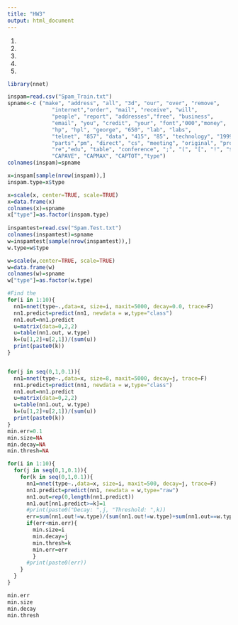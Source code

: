 ```yaml
---
title: "HW3"
output: html_document
---
```

1.
2.
3.
4.
5.
```r

library(nnet)

inspam=read.csv("Spam_Train.txt")
spname<-c ("make", "address", "all", "3d", "our", "over", "remove",
              "internet","order", "mail", "receive", "will",
              "people", "report", "addresses","free", "business",
              "email", "you", "credit", "your", "font","000","money",
              "hp", "hpl", "george", "650", "lab", "labs",
              "telnet", "857", "data", "415", "85", "technology", "1999",
              "parts","pm", "direct", "cs", "meeting", "original", "project",
              "re","edu", "table", "conference", ";", "(", "[", "!", "$", "#",
              "CAPAVE", "CAPMAX", "CAPTOT","type")
colnames(inspam)=spname

x=inspam[sample(nrow(inspam)),]
inspam.type=x$type

x=scale(x, center=TRUE, scale=TRUE)
x=data.frame(x)
colnames(x)=spname
x["type"]=as.factor(inspam.type)
    
inspamtest=read.csv("Spam.Test.txt")
colnames(inspamtest)=spname
w=inspamtest[sample(nrow(inspamtest)),]
w.type=w$type

w=scale(w,center=TRUE, scale=TRUE)
w=data.frame(w)
colnames(w)=spname
w["type"]=as.factor(w.type)

#Find the 
for(i in 1:10){  
  nn1=nnet(type~.,data=x, size=i, maxit=5000, decay=0.0, trace=F)
  nn1.predict=predict(nn1, newdata = w,type="class") 
  nn1.out=nn1.predict
  u=matrix(data=0,2,2)
  u=table(nn1.out, w.type)
  k=(u[1,2]+u[2,1])/(sum(u))
  print(paste0(k))
}


for(j in seq(0,1,0.1)){  
  nn1=nnet(type~.,data=x, size=8, maxit=5000, decay=j, trace=F)
  nn1.predict=predict(nn1, newdata = w,type="class") 
  nn1.out=nn1.predict
  u=matrix(data=0,2,2)
  u=table(nn1.out, w.type)
  k=(u[1,2]+u[2,1])/(sum(u))
  print(paste0(k))
}
min.err=0.1
min.size=NA
min.decay=NA
min.thresh=NA

for(i in 1:10){
  for(j in seq(0,1,0.1)){
    for(k in seq(0,1,0.1)){  
      nn1=nnet(type~.,data=x, size=i, maxit=500, decay=j, trace=F)
      nn1.predict=predict(nn1, newdata = w,type="raw") 
      nn1.out=rep(0,length(nn1.predict))
      nn1.out[nn1.predict>=k]=1
      #print(paste0("Decay: ",j, "Threshold: ",k))
      err=sum(nn1.out!=w.type)/(sum(nn1.out!=w.type)+sum(nn1.out==w.type))
      if(err<min.err){
        min.size=i
        min.decay=j
        min.thresh=k
        min.err=err
        }
      #print(paste0(err))
    }
  }
}

min.err
min.size
min.decay
min.thresh


```
